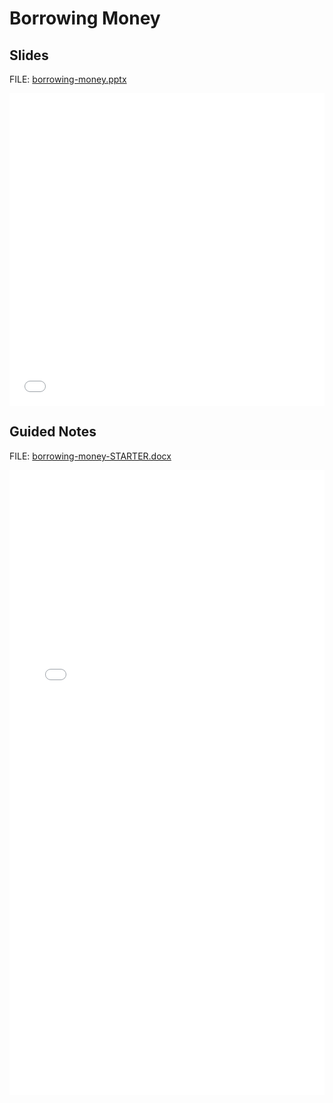 # Borrowing Money {.unnumbered}

## Slides

FILE: [borrowing-money.pptx](https://github.com/coltongearhart/math125/blob/main/finance/borrowing-money.pptx)

<embed src="finance/borrowing-money.pdf" type="application/pdf" width="100%" height="500px"></embed>

## Guided Notes

FILE: [borrowing-money-STARTER.docx](https://github.com/coltongearhart/math125/blob/main/finance/borrowing-money-STARTER.docx)

<embed src="finance/borrowing-money-COMPLETED.pdf" type="application/pdf" width="100%" height="1000px"></embed>
